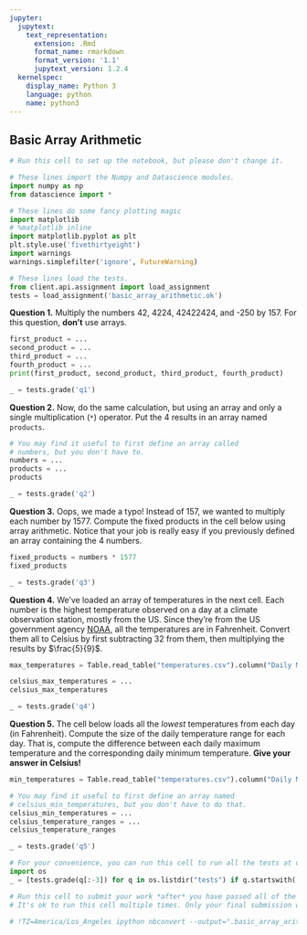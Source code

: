 ```yaml
---
jupyter:
  jupytext:
    text_representation:
      extension: .Rmd
      format_name: rmarkdown
      format_version: '1.1'
      jupytext_version: 1.2.4
  kernelspec:
    display_name: Python 3
    language: python
    name: python3
---
```


## Basic Array Arithmetic

```python
# Run this cell to set up the notebook, but please don't change it.

# These lines import the Numpy and Datascience modules.
import numpy as np
from datascience import *

# These lines do some fancy plotting magic
import matplotlib
# %matplotlib inline
import matplotlib.pyplot as plt
plt.style.use('fivethirtyeight')
import warnings
warnings.simplefilter('ignore', FutureWarning)

# These lines load the tests.
from client.api.assignment import load_assignment 
tests = load_assignment('basic_array_arithmetic.ok')
```

**Question 1.** Multiply the numbers 42, 4224, 42422424, and -250 by 157.  For this question, **don't** use arrays.

```python
first_product = ...
second_product = ...
third_product = ...
fourth_product = ...
print(first_product, second_product, third_product, fourth_product)
```

```python
_ = tests.grade('q1')
```

**Question 2.** Now, do the same calculation, but using an array and only a single multiplication (`*`) operator.  Put the 4 results in an array named `products`.

```python
# You may find it useful to first define an array called
# numbers, but you don't have to.
numbers = ...
products = ...
products
```

```python
_ = tests.grade('q2')
```

**Question 3.** Oops, we made a typo!  Instead of 157, we wanted to multiply each number by 1577.  Compute the fixed products in the cell below using array arithmetic.  Notice that your job is really easy if you previously defined an array containing the 4 numbers.

```python
fixed_products = numbers * 1577
fixed_products
```

```python
_ = tests.grade('q3')
```

**Question 4.** We've loaded an array of temperatures in the next cell.  Each number is the highest temperature observed on a day at a climate observation station, mostly from the US.  Since they're from the US government agency [NOAA](noaa.gov), all the temperatures are in Fahrenheit.  Convert them all to Celsius by first subtracting 32 from them, then multiplying the results by $\frac{5}{9}$.

```python
max_temperatures = Table.read_table("temperatures.csv").column("Daily Max Temperature")

celsius_max_temperatures = ...
celsius_max_temperatures
```

```python
_ = tests.grade('q4')
```

**Question 5.** The cell below loads all the *lowest* temperatures from each day (in Fahrenheit).  Compute the size of the daily temperature range for each day.  That is, compute the difference between each daily maximum temperature and the corresponding daily minimum temperature.  **Give your answer in Celsius!**

```python
min_temperatures = Table.read_table("temperatures.csv").column("Daily Min Temperature")

# You may find it useful to first define an array named
# celsius_min_temperatures, but you don't have to do that.
celsius_min_temperatures = ...
celsius_temperature_ranges = ...
celsius_temperature_ranges
```

```python
_ = tests.grade('q5')
```

```python
# For your convenience, you can run this cell to run all the tests at once!
import os
_ = [tests.grade(q[:-3]) for q in os.listdir("tests") if q.startswith('q')]
```

```python
# Run this cell to submit your work *after* you have passed all of the test cells.
# It's ok to run this cell multiple times. Only your final submission will be scored.

# !TZ=America/Los_Angeles ipython nbconvert --output=".basic_array_arithmetic_$(date +%m%d_%H%M)_submission.html" basic_array_arithmetic.ipynb
```
